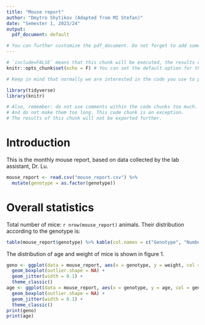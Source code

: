 ```yaml
---
title: "Mouse report"
author: "Dmytro Shytikov (Adapted from MI Stefan)"
date: "Semester 1, 2023/24"
output: 
  pdf_document: default

# You can further customize the pdf_document. Do not forget to add some indentation in the YAML header!
---
```


<!-- In the header above, you can further customize your document. We prefer the use of LaTeX, thus it would be better if you use pdf_document by default. You can find more information about the use of the YAML header here: https://bookdown.org/yihui/rmarkdown-cookbook/rmarkdown-anatomy.html -->

```r
# `include=FALSE` means that this chunk will be executed, the results of this code will affect this R session, but the output will not be stored.
knitr::opts_chunk$set(echo = F) # You can set the default option for the code chunks by changing `opts_chunk`. Here, we set the `echo` attribute for all the following chunks to FALSE by default.

# Keep in mind that normally we are interested in the code you use to prepare your final document!

library(tidyverse)
library(knitr)

# Also, remember: do not use comments within the code chunks too much.
# And do not make them too long. This code chunk is an exception. 
# The results of this chunk will not be exported further.
```

<!-- You can find more information about different code chunk options here: https://yihui.org/knitr/options/ -->

# Introduction

This is the monthly mouse report, based on data collected by the lab assistant, Dr. Lu.

```r
mouse_report <- read.csv("mouse_report.csv") %>% 
  mutate(genotype = as.factor(genotype))
```

# Overall statistics 

Total number of mice: `r nrow(mouse_report)` animals. Their distribution according to the genotype is:

```r
table(mouse_report$genotype) %>% kable(col.names = c("Genotype", "Number"))
```

The distribution of age and weight of mice is shown in figure 1.

```r
geno <- ggplot(data = mouse_report, aes(x = genotype, y = weight, col = genotype)) +
  geom_boxplot(outlier.shape = NA) +
  geom_jitter(width = 0.1) +
  theme_classic()
age <- ggplot(data = mouse_report, aes(x = genotype, y = age, col = genotype)) +
  geom_boxplot(outlier.shape = NA) +
  geom_jitter(width = 0.1) +
  theme_classic()
print(geno)
print(age)
```

<!-- For instance, it may be reasonable to set several figures along each other. One way is too use the `cowplot` package. A simper way is to just position two figures near to each other by specifying the number of columns (`ncol`) and the figure width. More code chunk options can be found here: https://yihui.org/knitr/options/ -->

<!-- We do not expect you will have that much time to make very sophisticated code for your in-class individual ICAs, but it will improve your mark. And it is good to know different options! -->